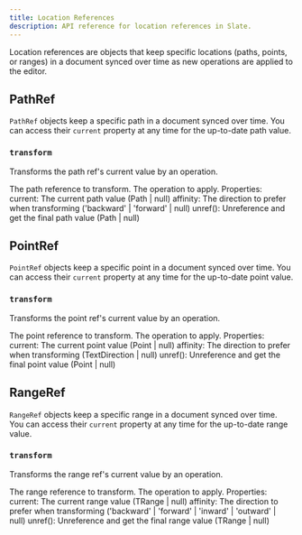 ```yaml
---
title: Location References
description: API reference for location references in Slate.
---
```


Location references are objects that keep specific locations (paths, points, or ranges) in a document synced over time as new operations are applied to the editor.

## PathRef

`PathRef` objects keep a specific path in a document synced over time. You can access their `current` property at any time for the up-to-date path value.

### `transform`

Transforms the path ref's current value by an operation.

<APIParameters>
  <APIItem name="ref" type="PathRef">
    The path reference to transform.
  </APIItem>
  <APIItem name="op" type="Operation">
    The operation to apply.
  </APIItem>
</APIParameters>

<APIParameters>
  <APIItem name="PathRef" type="object">
    Properties:
    <APISubList>
      <APISubListItem>
        current: The current path value (Path | null)
      </APISubListItem>
      <APISubListItem>
        affinity: The direction to prefer when transforming ('backward' | 'forward' | null)
      </APISubListItem>
      <APISubListItem>
        unref(): Unreference and get the final path value (Path | null)
      </APISubListItem>
    </APISubList>
  </APIItem>
</APIParameters>

## PointRef

`PointRef` objects keep a specific point in a document synced over time. You can access their `current` property at any time for the up-to-date point value.

### `transform`

Transforms the point ref's current value by an operation.

<APIParameters>
  <APIItem name="ref" type="PointRef">
    The point reference to transform.
  </APIItem>
  <APIItem name="op" type="Operation">
    The operation to apply.
  </APIItem>
</APIParameters>

<APIParameters>
  <APIItem name="PointRef" type="object">
    Properties:
    <APISubList>
      <APISubListItem>
        current: The current point value (Point | null)
      </APISubListItem>
      <APISubListItem>
        affinity: The direction to prefer when transforming (TextDirection | null)
      </APISubListItem>
      <APISubListItem>
        unref(): Unreference and get the final point value (Point | null)
      </APISubListItem>
    </APISubList>
  </APIItem>
</APIParameters>

## RangeRef

`RangeRef` objects keep a specific range in a document synced over time. You can access their `current` property at any time for the up-to-date range value.

### `transform`

Transforms the range ref's current value by an operation.

<APIParameters>
  <APIItem name="ref" type="RangeRef">
    The range reference to transform.
  </APIItem>
  <APIItem name="op" type="Operation">
    The operation to apply.
  </APIItem>
</APIParameters>

<APIParameters>
  <APIItem name="RangeRef" type="object">
    Properties:
    <APISubList>
      <APISubListItem>
        current: The current range value (TRange | null)
      </APISubListItem>
      <APISubListItem>
        affinity: The direction to prefer when transforming ('backward' | 'forward' | 'inward' | 'outward' | null)
      </APISubListItem>
      <APISubListItem>
        unref(): Unreference and get the final range value (TRange | null)
      </APISubListItem>
    </APISubList>
  </APIItem>
</APIParameters>
